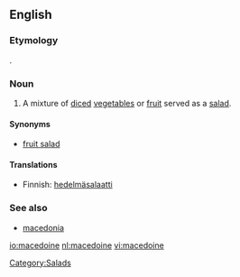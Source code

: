 ==English==

===Etymology===
{{F.}} {{term|macédoine}}.

===Noun===
{{en-noun}}

# A mixture of [[diced]] [[vegetable]]s or [[fruit]] served as a [[salad]].

====Synonyms====
*[[fruit salad]]

====Translations====
{{top}}
*Finnish: [[hedelmäsalaatti]]
{{bottom}}

===See also===
*[[macedonia]]

[[Category:Salads]]

[[io:macedoine]]
[[nl:macedoine]]
[[vi:macedoine]]